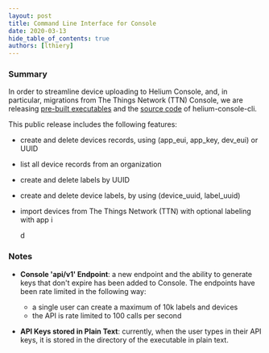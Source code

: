 ```yaml
---
layout: post
title: Command Line Interface for Console
date: 2020-03-13
hide_table_of_contents: true
authors: [lthiery]
---
```


### Summary

In order to streamline device uploading to Helium Console, and, in particular, migrations from The
Things Network (TTN) Console, we are releasing
[pre-built executables](https://github.com/helium/helium-console-cli/releases) and the
[source code](https://github.com/helium/helium-console-cli) of helium-console-cli.

<!--truncate-->

This public release includes the following features:

- create and delete devices records, using (app_eui, app_key, dev_eui) or UUID
- list all device records from an organization
- create and delete labels by UUID
- create and delete device labels, by using (device_uuid, label_uuid)
- import devices from The Things Network (TTN) with optional labeling with app i

  d

### Notes

- **Console 'api/v1' Endpoint**: a new endpoint and the ability to generate keys that don't expire
  has been added to Console. The endpoints have been rate limited in the following way:

  - a single user can create a maximum of 10k labels and devices
  - the API is rate limited to 100 calls per second

- **API Keys stored in Plain Text**: currently, when the user types in their API keys, it is stored
  in the directory of the executable in plain text.
